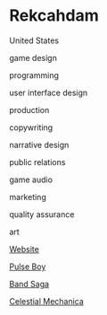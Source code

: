 # Rekcahdam

<Location>

United States

</Location>

<Skills>

game design

programming

user interface design

production

copywriting

narrative design

public relations

game audio

marketing

quality assurance

art

</Skills>

<Personal>

[Website](https://www.rekcahdam.com)

</Personal>

<Games>

[Pulse Boy](http://pulseboy.com/)

[Band Saga](https://www.bandsaga.com)

[Celestial Mechanica](http://www.celestialmechanica.com)

</Games>


